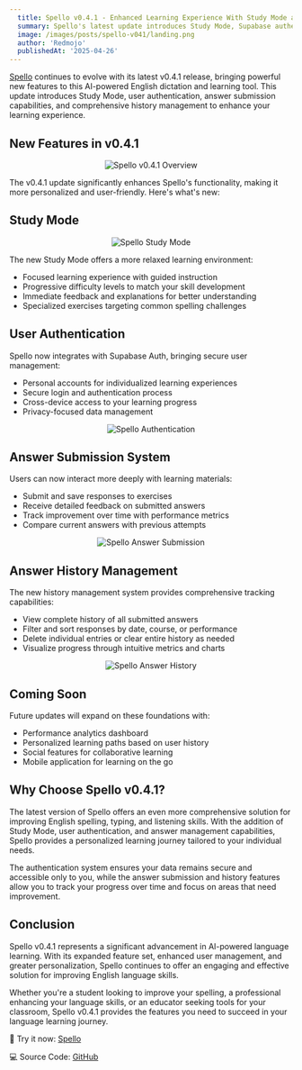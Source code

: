 ```yaml
---
  title: Spello v0.4.1 - Enhanced Learning Experience With Study Mode and User Authentication
  summary: Spello's latest update introduces Study Mode, Supabase authentication integration, answer submission functionality, comprehensive answer history tracking with management capabilities.
  image: /images/posts/spello-v041/landing.png
  author: 'Redmojo'
  publishedAt: '2025-04-26'
---
```


[Spello](https://spello.redmojo.au) continues to evolve with its latest v0.4.1
release, bringing powerful new features to this AI-powered English dictation and
learning tool. This update introduces Study Mode, user authentication, answer
submission capabilities, and comprehensive history management to enhance your
learning experience.

## New Features in v0.4.1

<div
  align='center'
  style={{
    border: '1px solid black',
    paddingTop: '5px',
    height: 'auto',
    overflow: 'hidden',
    borderRadius: '10px'
  }}
>
  <img
    src='/images/posts/spello-v041/signup.png'
    alt='Spello v0.4.1 Overview'
    style={{
      display: 'block',
      marginTop: '-5px',
      marginBottom: '-5px'
    }}
  />
</div>

The v0.4.1 update significantly enhances Spello's functionality, making it more
personalized and user-friendly. Here's what's new:

## Study Mode

<div
  align='center'
  style={{
    border: '1px solid black',
    paddingTop: '5px',
    height: 'auto',
    overflow: 'hidden',
    borderRadius: '10px'
  }}
>
  <img
    src='/images/posts/spello-v041/spello-study-mode.png'
    alt='Spello Study Mode'
    style={{
      display: 'block',
      marginTop: '-5px',
      marginBottom: '-5px'
    }}
  />
</div>

The new Study Mode offers a more relaxed learning environment:

- Focused learning experience with guided instruction
- Progressive difficulty levels to match your skill development
- Immediate feedback and explanations for better understanding
- Specialized exercises targeting common spelling challenges

## User Authentication

Spello now integrates with Supabase Auth, bringing secure user management:

- Personal accounts for individualized learning experiences
- Secure login and authentication process
- Cross-device access to your learning progress
- Privacy-focused data management

<div
  align='center'
  style={{
    border: '1px solid black',
    paddingTop: '5px',
    height: 'auto',
    overflow: 'hidden',
    borderRadius: '10px'
  }}
>
  <img
    src='/images/posts/spello-v041/spello-auth-integration.png'
    alt='Spello Authentication'
    style={{
      display: 'block',
      marginTop: '-5px',
      marginBottom: '-5px'
    }}
  />
</div>

## Answer Submission System

Users can now interact more deeply with learning materials:

- Submit and save responses to exercises
- Receive detailed feedback on submitted answers
- Track improvement over time with performance metrics
- Compare current answers with previous attempts

<div
  align='center'
  style={{
    border: '1px solid black',
    paddingTop: '5px',
    height: 'auto',
    overflow: 'hidden',
    borderRadius: '10px'
  }}
>
  <img
    src='/images/posts/spello-v041/answer-submission.png'
    alt='Spello Answer Submission'
    style={{
      display: 'block',
      marginTop: '-5px',
      marginBottom: '-5px'
    }}
  />
</div>

## Answer History Management

The new history management system provides comprehensive tracking capabilities:

- View complete history of all submitted answers
- Filter and sort responses by date, course, or performance
- Delete individual entries or clear entire history as needed
- Visualize progress through intuitive metrics and charts

<div
  align='center'
  style={{
    border: '1px solid black',
    paddingTop: '5px',
    height: 'auto',
    overflow: 'hidden',
    borderRadius: '10px'
  }}
>
  <img
    src='/images/posts/spello-v041/answer-history.png'
    alt='Spello Answer History'
    style={{
      display: 'block',
      marginTop: '-5px',
      marginBottom: '-5px'
    }}
  />
</div>

## Coming Soon

Future updates will expand on these foundations with:

- Performance analytics dashboard
- Personalized learning paths based on user history
- Social features for collaborative learning
- Mobile application for learning on the go

## Why Choose Spello v0.4.1?

The latest version of Spello offers an even more comprehensive solution for
improving English spelling, typing, and listening skills. With the addition of
Study Mode, user authentication, and answer management capabilities, Spello
provides a personalized learning journey tailored to your individual needs.

The authentication system ensures your data remains secure and accessible only
to you, while the answer submission and history features allow you to track your
progress over time and focus on areas that need improvement.

## Conclusion

Spello v0.4.1 represents a significant advancement in AI-powered language
learning. With its expanded feature set, enhanced user management, and greater
personalization, Spello continues to offer an engaging and effective solution
for improving English language skills.

Whether you're a student looking to improve your spelling, a professional
enhancing your language skills, or an educator seeking tools for your classroom,
Spello v0.4.1 provides the features you need to succeed in your language
learning journey.

🔗 Try it now: [Spello](https://spello.redmojo.au)

💻 Source Code: [GitHub](https://github.com/redmojo7/spello)
